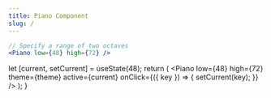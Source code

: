 ```yaml
---
title: Piano Component
slug: /
---
```


```jsx
// Specify a range of two octaves
<Piano low={48} high={72} />
```



  let [current, setCurrent] = useState(48);
  return (
    <Piano
      low={48}
      high={72}
      theme={theme}
      active={current}
      onClick={({ key }) => {
        setCurrent(key);
      }}
    />
  );
}

<NoteSelect />
